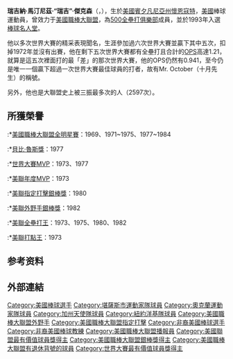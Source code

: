 {{Otheruses|雷吉·杰克逊}}
{{multiple issues|
{{expand|time=2016-12-13T13:23:30+00:00}}
{{refimprove|time=2016-12-13T13:23:30+00:00}}
{{unreferenced|time=2016-12-13T13:23:30+00:00}}
}}
{{Infobox baseball biography
|name        = 瑞吉·傑克森<br />Reggie Jackson
|image       = Reggie Jackson - New York Yankees - 1981.jpg
|image_size  =
|caption     = 1981年的傑克森
|position    = [[右外野手|右外野手]]
|bats        = 左
|throws      = 左
|birth_date  = {{Birth date and age|mf=yes|1946|5|18}}
|birth_place = {{USA}}[[賓夕法尼亞州|賓夕法尼亞州]][[阿賓頓鎮_(賓夕法尼亞州)|阿賓頓鎮]]
|death_date  = 
|death_place = 
|debutleague = 美國職棒大聯盟
|debutdate   = 6月9日
|debutyear   = 1967年
|debutteam   = 堪薩斯市運動家
|finalleague = 美國職棒大聯盟
|finaldate   = 10月4日
|finalyear   = 1987年
|finalteam   = 奧克蘭運動家
|statleague  = 美國職棒大聯盟
|stat1label  = [[打擊率|打擊率]]
|stat1value  = .262
|stat2label  = [[安打|安打]]
|stat2value  = 2584
|stat3label  = [[全壘打|全壘打]]
|stat3value  = 563
|stat4label  = [[打點|打點]]
|stat4value  = 1702
|teams=
* [[奧克蘭運動家|堪薩斯市/奧克蘭運動家]] ({{mlby|1967}}–{{mlby|1975}})
* [[巴爾的摩金鶯|巴爾的摩金鶯]] ({{mlby|1976}})
* [[紐約洋基|紐約洋基]] ({{mlby|1977}}–{{mlby|1981}})
* [[加州天使|加州天使]] ({{mlby|1982}}–{{mlby|1986}})
* [[奧克蘭運動家|奧克蘭運動家]] ({{mlby|1987}})
|highlights=
* 14×[[美國職棒大聯盟全明星賽|全明星賽]] ([[1969年美國職棒大聯盟全明星賽|1969]],[[1971年美國職棒大聯盟全明星賽|1971]]–[[1975年美國職棒大聯盟全明星賽|1975]],[[1977年美國職棒大聯盟全明星賽|1977]]–[[1984年美國職棒大聯盟全明星賽|1984]])
* 5×[[世界大賽|世界大賽]]冠軍 ([[1972年世界大賽|1972]]–[[1974年世界大賽|1974]],[[1977年世界大賽|1977]],[[1978年世界大賽|1978]])
* [[美國職棒大聯盟最有價值球員獎|美聯MVP]] (1973)
* 2×[[世界大賽最有價值球員獎|世界大賽MVP]] (1973,1977)
* 2×[[美國職棒大聯盟銀棒獎|銀棒獎]] (1980,1982)
* 4×[[美國職棒大聯盟全壘打王|美聯全壘打王]] (1973,1975,1980,1982)
* [[美國職棒大聯盟打點王|美聯打點王]] (1973)
* [[奧克蘭運動家|奧克蘭運動家]]退休號碼#9
* [[紐約洋基|紐約洋基]]退休號碼#44
* [[奧克蘭運動家|奧克蘭運動家]]名人堂
* [[紐約洋基|紐約洋基]]紀念牆
|hoflink  = 美國國家棒球名人堂暨博物館
|hoftype  = 美國棒球名人堂
|hofdate  = 1993年
|hofvote  = 93.6% (第一年票選)
|hofmethod= 
}}

'''瑞吉納·馬汀尼茲·“瑞吉”·傑克森'''（{{lang-en|'''Reginald Martinez "Reggie" Jackson'''}}，{{bd|1946年|3月18日|catIdx=Jackson}}），生於[[美國|美國]][[賓夕凡尼亞州|賓夕凡尼亞州]][[懷恩寇特|懷恩寇特]]，[[美國|美國]]棒球運動員，曾效力于[[美國職棒大聯盟|美國職棒大聯盟]]，為[[500全壘打俱樂部|500全壘打俱樂部]]成員，並於1993年入選[[棒球名人堂|棒球名人堂]]。

他以多次世界大賽的精采表現聞名，生涯參加過六次世界大賽並贏下其中五次，扣掉1972年並沒有出賽，他在剩下五次世界大賽都有全壘打且合計的[[整體攻擊指數|OPS]]高達1.21，就算是這五次裡面打的最「差」的那次世界大賽，他的OPS仍然有0.941，至今仍是唯一一個贏下超過一次世界大賽最佳球員的打者，故有Mr. October（十月先生）的稱號。

另外，他也是大聯盟史上被三振最多次的人（2597次）。

== 所獲榮譽 ==
:*[[美國職棒大聯盟全明星賽|美國職棒大聯盟全明星賽]]：1969、1971~1975、1977~1984
:*[[貝比·魯斯獎|貝比·魯斯獎]]：1977
:*[[世界大賽|世界大賽MVP]]：1973、1977
:*[[美聯|美聯]][[年度MVP|年度MVP]]：1973
:*[[美聯|美聯]][[美聯歷年指定打擊銀棒獎得主|指定打擊銀棒獎]]：1980
:*[[美聯|美聯]][[美聯歷年外野手銀棒獎得主|外野手銀棒獎]]：1982
:*[[美聯|美聯]][[美國職棒大聯盟全壘打王|全壘打王]]：1973、1975、1980、1982
:*[[美聯|美聯]][[打點王|打點王]]：1973

== 参考资料 ==
{{reflist}}

== 外部連結 ==
{{Baseballstats |mlb= |espn= |br=j/jacksre01 |fangraphs=1008315 |cube=m/willie-mays}}

{{美國聯盟全壘打王}}
{{AL MVPs}}
{{Babe Ruth Award}}
{{World Series MVPs}}
{{500 home run club}}
{{紐約洋基}}
{{1972年世界大賽冠軍奧克蘭運動家隊名單}}
{{1973年世界大賽冠軍奧克蘭運動家隊名單}}
{{1974年世界大賽冠軍奧克蘭運動家隊名單}}
{{1977年世界大賽冠軍紐約洋基隊名單}}
{{1978年世界大賽冠軍紐約洋基隊名單}}
{{奧克蘭運動家隊退休號碼}}
{{紐約洋基隊退休號碼}}
{{美國棒球名人堂成員}}
{{Authority control}}

{{DEFAULTSORT:Jackson, Reggie}}
[[Category:美國棒球選手|Category:美國棒球選手]]
[[Category:堪薩斯市運動家隊球員|Category:堪薩斯市運動家隊球員]]
[[Category:奧克蘭運動家隊球員|Category:奧克蘭運動家隊球員]]
[[Category:加州天使隊球員|Category:加州天使隊球員]]
[[Category:紐約洋基隊球員|Category:紐約洋基隊球員]]
[[Category:美國職棒大聯盟外野手|Category:美國職棒大聯盟外野手]]
[[Category:美國職棒大聯盟指定打擊|Category:美國職棒大聯盟指定打擊]]
[[Category:非裔美國棒球選手|Category:非裔美國棒球選手]]
[[Category:非裔美國棒球教練|Category:非裔美國棒球教練]]
[[Category:美國職棒大聯盟播報員|Category:美國職棒大聯盟播報員]]
[[Category:美國聯盟最有價值球員獎得主|Category:美國聯盟最有價值球員獎得主]]
[[Category:美國職棒大聯盟銀棒獎得主|Category:美國職棒大聯盟銀棒獎得主]]
[[Category:美國職棒大聯盟有退休背號的球員|Category:美國職棒大聯盟有退休背號的球員]]
[[Category:世界大賽最有價值球員獎得主|Category:世界大賽最有價值球員獎得主]]
